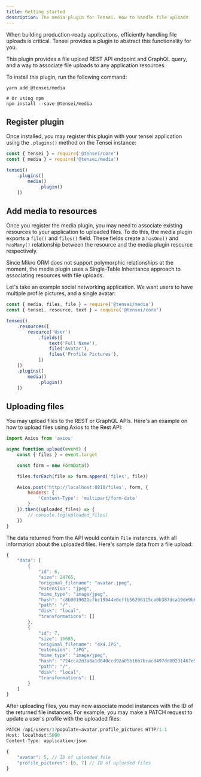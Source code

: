 ```yaml
---
title: Getting started
description: The media plugin for Tensei. How to handle file uploads
---
```


When building production-ready applications, efficiently handling file uploads is critical. Tensei provides a plugin to abstract this functionality for you.

This plugin provides a file upload REST API endpoint and GraphQL query, and a way to associate file uploads to any application resources.

To install this plugin, run the following command:

```shell
yarn add @tensei/media

# Or using npm
npm install --save @tensei/media
```

## Register plugin
Once installed, you may register this plugin with your tensei application using the `.plugins()` method on the Tensei instance:

```js
const { tensei } = require('@tensei/core')
const { media } = require('@tensei/media')

tensei()
    .plugins([
        media()
            .plugin()
    ])
```

## Add media to resources
Once you register the media plugin, you may need to associate existing resources to your application to uploaded files. To do this, the media plugin exports a `file()` and `files()` field. These fields create a `hasOne()` and `hasMany()` relationship between the resource and the media plugin resource respectively.

Since Mikro ORM does not support polymorphic relationships at the moment, the media plugin uses a Single-Table Inheritance approach to associating resources with file uploads.

Let's take an example social networking application. We want users to have multiple profile pictures, and a single avatar:

```js
const { media, files, file } = require('@tensei/media')
const { tensei, resource, text } = require('@tensei/core')

tensei()
    .resources([
        resource('User')
            .fields([
                text('Full Name'),
                file('Avatar'),
                files('Profile Pictures'),
            ])
    ])
    .plugins([
        media()
            .plugin()
    ])
```

## Uploading files
You may upload files to the REST or GraphQL APIs. Here's an example on how to upload files using Axios to the Rest API:

```js
import Axios from 'axios'

async function upload(event) {
    const { files } = event.target

    const form = new FormData()

    files.forEach(file => form.append('files', file))

    Axios.post('http://localhost:8810/files', form, {
        headers: {
            'Content-Type': 'multipart/form-data'
        }
    }).then((uploaded_files) => {
        // console.log(uploaded_files)
    })
}
```

The data returned from the API would contain `File` instances, with all information about the uploaded files. Here's sample data from a file upload:

```js
{
    "data": [
        {
            "id": 6,
            "size": 24765,
            "original_filename": "avatar.jpeg",
            "extension": "jpeg",
            "mime_type": "image/jpeg",
            "hash": "c8b0019021cfbc19b44e0cffb56296115ca0b387dca19de9b64db1b420d933e2bb632af1",
            "path": "/",
            "disk": "local",
            "transformations": []
        },
        {
            "id": 7,
            "size": 16685,
            "original_filename": "4X4.JPG",
            "extension": "JPG",
            "mime_type": "image/jpeg",
            "hash": "724cca2d3a8a1d040ccd92a05b16b7bcacd497dd00231467e5984bf8aca15b6a78cc7f63",
            "path": "/",
            "disk": "local",
            "transformations": []
        }
    ]
}
```

After uploading files, you may now associate model instances with the ID of the returned file instances. For example, you may make a PATCH request to update a user's profile with the uploaded files:

```js
PATCH /api/users/1?populate=avatar,profile_pictures HTTP/1.1
Host: localhost:5000
Content-Type: application/json

{
	"avatar": 5, // ID of uploaded file
	"profile_pictures": [6, 7] // ID of uploaded files
}
```
